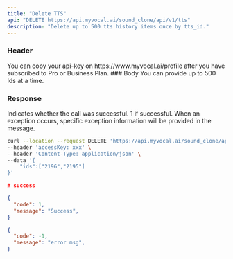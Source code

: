 ```yaml
---
title: "Delete TTS"
api: "DELETE https://api.myvocal.ai/sound_clone/api/v1/tts"
description: "Delete up to 500 tts history items once by tts_id."
---
```

### Header
<ParamField header="accessKey"   type="string" required>
  You can copy your api-key on https://www.myvocal.ai/profile after you have subscribed to Pro or Business Plan.
</ParamField>
### Body
<ParamField body="ids" type="array" required>
 You can provide up to 500 Ids at a time.
</ParamField>

### Response

<ResponseField name="code" type="number" >
  Indicates whether the call was successful. 1 if successful.
</ResponseField>

<ResponseField name="message" type="string" >
  When an exception occurs, specific exception information will be provided in the message.
</ResponseField>


<RequestExample>

```bash Example Request
curl --location --request DELETE 'https://api.myvocal.ai/sound_clone/api/v1/tts' \
--header 'accessKey: xxx' \
--header 'Content-Type: application/json' \
--data '{
	"ids":["2196","2195"] 
}'
```
</RequestExample>

<ResponseExample>

```json  200（success）
# success

{
  "code": 1,
  "message": "Success",
}
```
```json  200（fail）
{
  "code": -1,
  "message": "error msg",
}
```




</ResponseExample>
